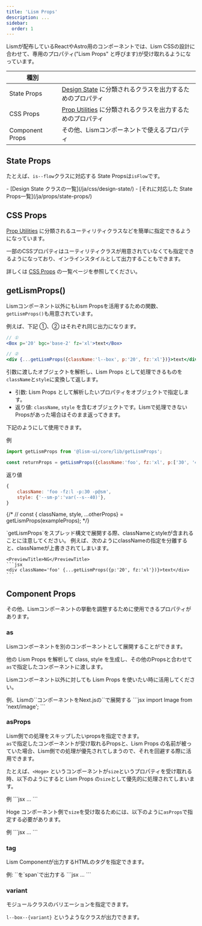 ```yaml
---
title: 'Lism Props'
description: ...
sidebar:
  order: 1
---
```



Lismが配布しているReactやAstro用のコンポーネントでは、Lism CSSの設計に合わせて、専用のプロパティ("Lism Props" と呼びます)が受け取れるようになっています。


|種別||
|---|---|
|State Props|[Design State](/ja/css/design-state/) に分類されるクラスを出力するためのプロパティ|
|CSS Props|[Prop Utilities](/ja/css/utility-class/) に分類されるクラスを出力するためのプロパティ|
|Component Props|その他、Lismコンポーネントで使えるプロパティ|


## State Props

たとえば、`is--flow`クラスに対応する State Propsは`isFlow`です。

<Reference>
- [Design State クラスの一覧](/ja/css/design-state/) 
- [それに対応した State Props一覧](/ja/props/state-props/) 
</Reference>

## CSS Props

[Prop Utilities](/ja/css/utility-class/) に分類されるユーティリティクラスなどを簡単に指定できるようになっています。

一部のCSSプロパティはユーティリティクラスが用意されていなくても指定できるようになっており、インラインスタイルとして出力することもできます。

詳しくは [CSS Props](/ja/props/css-props/) の一覧ページを参照してください。

## getLismProps()

Lismコンポーネント以外にもLism Propsを活用するための関数、`getLismProps()`も用意されています。 


例えば、下記 ①、② はそれぞれ同じ出力になります。

```jsx
// ①
<Box p='20' bgc='base-2' fz='xl'>text</Box>

// ②
<div {...getLismProps({className:'l--box', p:'20', fz:'xl'})}>text</div>
```


引数に渡したオブジェクトを解析し、Lism Props として処理できるものを`className`と`style`に変換して返します。


- 引数:  Lism Props として解析したいプロパティをオブジェクトで指定します。
- 返り値: `className`, `style` を含むオブジェクトです。Lismで処理できないPropsがあった場合はそのまま返ってきます。

下記のようにして使用できます。

<PreviewTitle>例</PreviewTitle>
```jsx
import getLismProps from '@lism-ui/core/lib/getLismProps';

const returnProps = getLismProps({className:'foo', fz:'xl', p:['30', '40']});
```

<PreviewTitle>返り値</PreviewTitle>
```js
{
	className: 'foo -fz:l -p:30 -p@sm',
	style: {'--sm-p':'var(--s--40)'},
}
```

{/* // const { className, style, ...otherProps} = getLismProps(exampleProps); */}

<Note title='注意点' type='warning' isFlow='s'>
	`getLismProps`をスプレッド構文で展開する際、classNameとstyleが含まれることに注意してください。  
	例えば、次のようにclassNameの指定を分離すると、classNameが上書きされてしまいます。

	<PreviewTitle>NG</PreviewTitle>
	```jsx
	<div className='foo' {...getLismProps({p:'20', fz:'xl'})}>text</div>
	```
</Note>


## Component Props

その他、Lismコンポーネントの挙動を調整するために使用できるプロパティがあります。

### as

Lismコンポーネントを別のコンポーネントとして展開することができます。

他の Lism Props を解析して class, style を生成し、その他のPropsと合わせて`as`で指定したコンポーネントに渡します。

Lismコンポーネント以外に対しても Lism Props を使いたい時に活用してください。

<Preview>
	<PreviewTitle>例、Lismの`<Media>`コンポーネントをNext.jsの`<Image>`で展開する</PreviewTitle>
	<PreviewCode>
```jsx
import Image from 'next/image';

<Media as={Image} src='...' bxsh='2' bdrs='3' />
```
	</PreviewCode>
</Preview>



### asProps

Lism側での処理をスキップしたいpropsを指定できます。  
`as`で指定したコンポーネントが受け取れるPropsと、Lism Props の名前が被っていた場合、Lism側での処理が優先されてしまうので、それを回避する際に活用できます。

たとえば、`<Hoge>` というコンポーネントが`size`というプロパティを受け取れる時、以下のようにすると Lism Props の`size`として優先的に処理されてしまいます。

<Preview>
	<PreviewTitle>例</PreviewTitle>
	<PreviewCode>
```jsx
<Lism as={Hoge} size='...' p='em10' fz='l'>...</Lism>
```
	</PreviewCode>
</Preview>

Hoge コンポーネント側で`size`を受け取るためには、以下のように`asProps`で指定する必要があります。

<Preview>
	<PreviewTitle>例</PreviewTitle>
	<PreviewCode>
```jsx
<Lism as={Hoge} asProps={{size:'...'}} p='em10' fz='l'>...</Lism>
```
	</PreviewCode>
</Preview>


### tag

Lism Componentが出力するHTMLのタグを指定できます。


<Preview>
	<PreviewTitle>例: `<Text>`を`span`で出力する</PreviewTitle>
	<PreviewCode>
```jsx
<Text tag='span' fz='l'>...</Text>
```
	</PreviewCode>
</Preview>


### variant

モジュールクラスのバリエーションを指定できます。

`l--box--{variant}` というようなクラスが出力できます。
